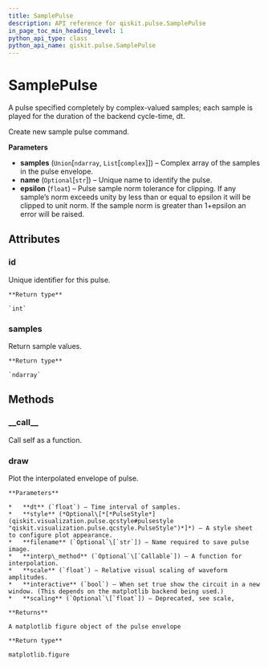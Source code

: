 ```yaml
---
title: SamplePulse
description: API reference for qiskit.pulse.SamplePulse
in_page_toc_min_heading_level: 1
python_api_type: class
python_api_name: qiskit.pulse.SamplePulse
---
```


# SamplePulse

<Class id="qiskit.pulse.SamplePulse" isDedicatedPage={true} github="https://github.com/qiskit/qiskit/tree/stable/0.14/qiskit/pulse/pulse_lib/sample_pulse.py" signature="SamplePulse(samples, name=None, epsilon=1e-07)">
  A pulse specified completely by complex-valued samples; each sample is played for the duration of the backend cycle-time, dt.

  Create new sample pulse command.

  **Parameters**

  *   **samples** (`Union`\[`ndarray`, `List`\[`complex`]]) – Complex array of the samples in the pulse envelope.
  *   **name** (`Optional`\[`str`]) – Unique name to identify the pulse.
  *   **epsilon** (`float`) – Pulse sample norm tolerance for clipping. If any sample’s norm exceeds unity by less than or equal to epsilon it will be clipped to unit norm. If the sample norm is greater than 1+epsilon an error will be raised.

  ## Attributes

  ### id

  <Attribute id="qiskit.pulse.SamplePulse.id" attributeTypeHint="int">
    Unique identifier for this pulse.

    **Return type**

    `int`
  </Attribute>

  ### samples

  <Attribute id="qiskit.pulse.SamplePulse.samples" attributeTypeHint="numpy.ndarray">
    Return sample values.

    **Return type**

    `ndarray`
  </Attribute>

  ## Methods

  ### \_\_call\_\_

  <Function id="qiskit.pulse.SamplePulse.__call__" signature="SamplePulse.__call__(channel)">
    Call self as a function.
  </Function>

  ### draw

  <Function id="qiskit.pulse.SamplePulse.draw" signature="SamplePulse.draw(dt=1, style=None, filename=None, interp_method=None, scale=1, interactive=False, scaling=None)">
    Plot the interpolated envelope of pulse.

    **Parameters**

    *   **dt** (`float`) – Time interval of samples.
    *   **style** (*Optional\[*[*PulseStyle*](qiskit.visualization.pulse.qcstyle#pulsestyle "qiskit.visualization.pulse.qcstyle.PulseStyle")*]*) – A style sheet to configure plot appearance.
    *   **filename** (`Optional`\[`str`]) – Name required to save pulse image.
    *   **interp\_method** (`Optional`\[`Callable`]) – A function for interpolation.
    *   **scale** (`float`) – Relative visual scaling of waveform amplitudes.
    *   **interactive** (`bool`) – When set true show the circuit in a new window. (This depends on the matplotlib backend being used.)
    *   **scaling** (`Optional`\[`float`]) – Deprecated, see scale,

    **Returns**

    A matplotlib figure object of the pulse envelope

    **Return type**

    matplotlib.figure
  </Function>
</Class>

